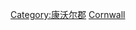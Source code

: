 {{Cat main|康沃尔郡地理}}
{{Commons category|Geography of Cornwall}}
{{Commonscat|Geography of Cornwall}}

[[Category:康沃尔郡|Category:康沃尔郡]]
[[Category:英格蘭各郡地理|Cornwall]]